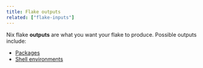 ```yaml
---
title: Flake outputs
related: ["flake-inputs"]
---
```


Nix flake **outputs** are what you want your flake to produce. Possible outputs include:

- [Packages](/concepts/packages)
- [Shell environments](/concepts/shell-environments)
